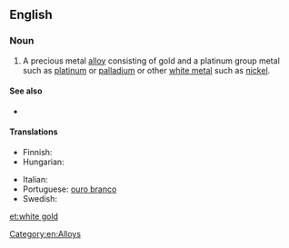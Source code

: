 ==English==

===Noun===
{{en-noun|head=[[white]] [[gold]]}}

# A precious metal [[alloy]] consisting of gold and a platinum group metal such as [[platinum]] or [[palladium]] or other [[white metal]] such as [[nickel]].

====See also====
* {{pedia}}

====Translations====
{{trans-top|A precious metal alloy consisting of gold and a platinum group metal}}
* Finnish: {{t-|fi|valkokulta}}
* Hungarian: {{t+|hu|fehérarany}}
{{trans-mid}}
* Italian: {{t-|it|oro bianco|m}}
* Portuguese: [[ouro branco]]
* Swedish: {{t-|sv|vitguld|n}}
{{trans-bottom}}

[[Category:en:Alloys]]

[[et:white gold]]